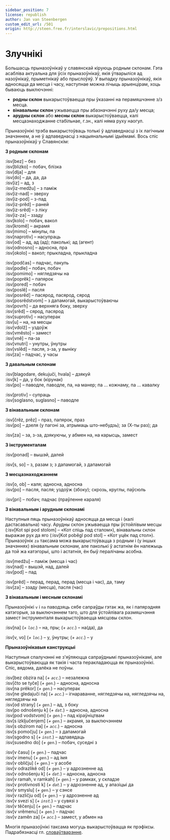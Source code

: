 ```yaml
---
sidebar_position: 7
license: republish
author: Jan van Steenbergen
custom_edit_url: /501
origin: http://steen.free.fr/interslavic/prepositions.html
---
```


# Злучнікі

Большасць прыназоўнікаў у славянскай кіруюць родным склонам. Гэта асабліва актуальна для ўсіх прыназоўнікаў, якія ўтварыліся ад назоўнікаў, прыметнікаў або прыслоўяў. У выпадку прыназоўнікаў, якія адносяцца да месца і часу, наступнае можна лічыць арыенцірам, хоць бываюць выключэнні:

- **родны склон** выкарыстоўваецца пры ўказанні на перамяшчэнне з/з месца.
- **вінавальны склон** ужываецца пры абазначэнні руху да/у месца;
- **арудны склон** або **месны склон** выкарыстоўваецца, калі месцазнаходжанне стабільнае, г.зн., калі няма руху наогул.

Прыназоўнікі трэба выкарыстоўваць толькі ў адпаведнасці з іх лагічным значэннем, а не ў адпаведнасці з нацыянальнымі ідыёмамі. Вось спіс прыназоўнікаў у Славянскім:

**З родным склонам**

:isv[bez] – без\
:isv[blizko] – побач, блізка\
:isv[dlja] – для\
:isv[do] – да, да, да\
:isv[iz] – ад, з\
:isv[iz-medžu] – з паміж\
:isv[iz-nad] – зверху\
:isv[iz-pod] – з-пад\
:isv[iz-prěd] – раней\
:isv[iz-srěd] – з ліку\
:isv[iz-za] – ззаду\
:isv[kolo] – побач, вакол\
:isv[kromě] – акрамя\
:isv[mimo] – мінулы, па\
:isv[naprotiv] – насупраць\
:isv[od] – ад, ад (ад); паколькі; ад (агент)\
:isv[odnosno] – адносна, пра\
:isv[okolo] – вакол; прыкладна, прыкладна

:isv[podčas] – падчас, пакуль\
:isv[podle] – побач, побач\
:isv[pomimo] – нягледзячы на\
:isv[poprěk] – папярок\
:isv[pored] – побач\
:isv[poslě] – пасля\
:isv[posrěd] – пасярод, пасярод, сярод\
:isv[posrědstvom] – з дапамогай, выкарыстоўваючы\
:isv[povrh] – да верхняга боку, зверху\
:isv[srěd] – сярод, пасярод\
:isv[suprotiv] – насуперак\
:isv[u] – на, на месцы\
:isv[vdolž] – уздоўж\
:isv[vměsto] – замест\
:isv[vně] – па-за\
:isv[vnutri] – унутры, ўнутры\
:isv[vslěd] – пасля, з-за, у выніку\
:isv[za] – падчас, у часы

**З давальным склонам**

:isv[blagodare, dekujuči, hvala] – дзякуй\
:isv[k] – да, у бок (кірунак)\
:isv[po] – паводле, паводле, па, на манер; па ... кожнаму, па ... кавалку

:isv[protiv] – супраць\
:isv[soglasno, suglasno] – паводле

**З вінавальным склонам**

:isv[črěz, prěz] – праз, папярок, праз\
:isv[po] – дзеля (у пагоні за, атрымаць што-небудзь); за (Х-ты раз); да

:isv[za] – за, з-за, дзякуючы, у абмен на, на карысць, замест

**З інструменталам**

:isv[ponad] – вышэй, далей

:isv[s, so] – з, разам з; з дапамогай, з дапамогай

**З месцазнаходжаннем**

:isv[o, ob] – каля; адносна, адносна\
:isv[po] – пасля, пасля; уздоўж (збоку); скрозь, круглы, паўсюль

:isv[pri] – побач; падчас (праўленне караля)

**З вінавальным і арудным склонамі**

Наступныя пяць прыназоўнікаў адносяцца да месца і (калі дастасавальна) часу. Арудны склон ужываецца пры ўстойлівым месцы (:isv[Kot spi pod stolom] – «Кот спіць пад сталом»), вінавальны склон выражае рух да яго (:isv[Kot poběgl pod stol] – «Кот уцёк пад стол»).\
Прыназоўнік `za` таксама можа выкарыстоўвацца з родным і (у іншых значэннях) вінавальным склонам, але паколькі ў астатнім ён належыць да той жа катэгорыі, што і астатнія, ён быў пералічаны асобна.

:isv[medžu] – паміж (месца і час)\
:isv[nad] – вышэй, над, далей\
:isv[pod] – пад

:isv[prěd] – перад, перад, перад (месца і час), да, таму\
:isv[za] – ззаду (месца), пасля (час)

**З вінавальным і месным склонамі**

Прыназоўнікі `v` і `na` паводзяць сябе сапраўды гэтак жа, як і папярэдняя катэгорыя, за выключэннем таго, што для ўстойлівага размяшчэння замест інструменталя выкарыстоўваецца мясцовы склон.

:isv[na] (_+ `loc`._) – на, пры; (_+ `acc`._) – на(да), да

:isv[v, vo] (_+ `loc`._) – у, ўнутры; (_+ `acc`._) – у

**Прыназоўнікавыя канструкцыі**

Наступныя спалучэнні не з'яўляюцца сапраўднымі прыназоўнікамі, але выкарыстоўваюцца як такія і часта перакладаюцца як прыназоўнікі. Спіс, вядома, далёка не поўны.

:isv[bez obzira na] (_+ `acc`._) – незалежна\
:isv[čto se tyče] (_+ `gen`._) – адносна, адносна\
:isv[na prěkor] (_+ `gen`._) – насуперак\
:isv[ne gledajuči na] (_+ `acc`._) – ігнараванне, нягледзячы на, нягледзячы на, нягледзячы на ​​\
:isv[od strany] (_+ `gen`._) – ад, з боку\
:isv[po odnošenju k] (_+ `dat`._) – адносна, адносна\
:isv[pod vodstvom] (_+ `gen`._) – пад кіраўніцтвам\
:isv[s izključenjem] (_+ `gen`._) – акрамя, за выключэннем\
:isv[s obzirom na] (_+ `acc`._) – адносна\
:isv[s pomočju] (_+ `gen`._) – з дапамогай\
:isv[sgodno s] (_+ `inst`._) – адпавядаць\
:isv[susedno do] (_+ `gen`._) – побач, суседні з

:isv[v času] (_+ `gen`._) – падчас\
:isv[v imenu] (_+ `gen`._) – ад імя\
:isv[v obličju] (_+ `gen`._) – у асобе\
:isv[v odrazlikě od] (_+ `gen`._) – у адрозненне ад\
:isv[v odnošenju k] (_+ `dat`._) – адносна, адносна\
:isv[v ramah, v ramkah] (_+ `gen`._) – у рамках, у складзе\
:isv[v protivnosti k] (_+ `dat`._) – у адрозненне ад, у апазіцыі да\
:isv[v smyslu] (_+ `gen`._) – у сэнсе\
:isv[v različju od] (_+ `gen`._) – у адрозненне ад\
:isv[v svezi s] (_+ `inst`._) – у сувязі з\
:isv[v těčenju] (_+ `gen`._) – падчас\
:isv[v vrěmenu] (_+ `gen`._) – падчас\
:isv[v zaměn za] (_+ `acc`._) – замест, у абмен на

Многія прыназоўнікі таксама могуць выкарыстоўвацца як прэфіксы. Падрабязнасці гл. [словаўтварэнне][1].

[1]: ../vocabulary/word-formation.mdx#prefixes

